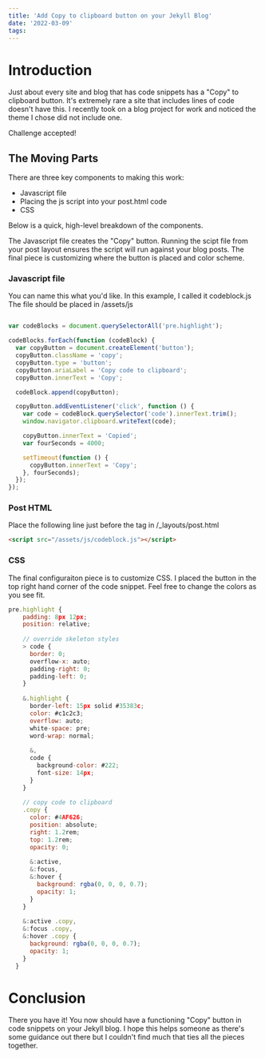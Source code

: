 ```yaml
---
title: 'Add Copy to clipboard button on your Jekyll Blog'
date: '2022-03-09'
tags:
---
```


# Introduction

Just about every site and blog that has code snippets has a "Copy" to clipboard button. It's extremely rare a site that includes lines of code doesn't have this. I recently took on a blog project for work and noticed the theme I chose did not include one. 

Challenge accepted! 

## The Moving Parts

There are three key components to making this work:

- Javascript file
- Placing the js script into your post.html code
- CSS 

Below is a quick, high-level breakdown of the components.

The Javascript file creates the "Copy" button. Running the scipt file from your post layout ensures the script will run against your blog posts. The final piece is customizing where the button is placed and color scheme. 

### Javascript file

You can name this what you'd like. In this example, I called it codeblock.js The file should be placed in /assets/js

```js

var codeBlocks = document.querySelectorAll('pre.highlight');

codeBlocks.forEach(function (codeBlock) {
  var copyButton = document.createElement('button');
  copyButton.className = 'copy';
  copyButton.type = 'button';
  copyButton.ariaLabel = 'Copy code to clipboard';
  copyButton.innerText = 'Copy';

  codeBlock.append(copyButton);

  copyButton.addEventListener('click', function () {
    var code = codeBlock.querySelector('code').innerText.trim();
    window.navigator.clipboard.writeText(code);

    copyButton.innerText = 'Copied';
    var fourSeconds = 4000;

    setTimeout(function () {
      copyButton.innerText = 'Copy';
    }, fourSeconds);
  });
});
``` 

### Post HTML

Place the following line just before the </body> tag in /_layouts/post.html 

```html
<script src="/assets/js/codeblock.js"></script>
``` 

### CSS 

The final configuraiton piece is to customize CSS. I placed the button in the top right hand corner of the code snippet. Feel free to change the colors as you see fit.

```js
pre.highlight {
    padding: 8px 12px;
    position: relative;
  
    // override skeleton styles
    > code {
      border: 0;
      overflow-x: auto;
      padding-right: 0;
      padding-left: 0;
    }
  
    &.highlight {
      border-left: 15px solid #35383c;
      color: #c1c2c3;
      overflow: auto;
      white-space: pre;
      word-wrap: normal;
  
      &,
      code {
        background-color: #222;
        font-size: 14px;
      }
    }
  
    // copy code to clipboard
    .copy {
      color: #4AF626;
      position: absolute;
      right: 1.2rem;
      top: 1.2rem;
      opacity: 0;
  
      &:active,
      &:focus,
      &:hover {
        background: rgba(0, 0, 0, 0.7);
        opacity: 1;
      }
    }
  
    &:active .copy,
    &:focus .copy,
    &:hover .copy {
      background: rgba(0, 0, 0, 0.7);
      opacity: 1;
    }
  } 
``` 

# Conclusion 

There you have it! You now should have a functioning "Copy" button in code snippets on your Jekyll blog. I hope this helps someone as there's some guidance out there but I couldn't find much that ties all the pieces together. 
